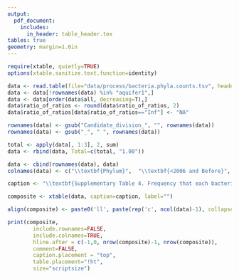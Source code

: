 ```yaml
---
output:
  pdf_document:
    includes:
      in_header: table_header.tex
tables: true
geometry: margin=1.0in
---
```


\captionsetup{labelformat=empty}

```r
require(xtable, quietly=TRUE)
options(xtable.sanitize.text.function=identity)

data <- read.table(file="data/process/bacteria.phyla.counts.tsv", header=T)
data <- data[!rownames(data) %in% "aquifer1",]
data <- data[order(data$all, decreasing=T),]
data$ratio_of_ratios <- round(data$ratio_of_ratios, 2)
data$ratio_of_ratios[data$ratio_of_ratios=="Inf"] <- "NA"

rownames(data) <- gsub("Candidate_division_", "", rownames(data))
rownames(data) <- gsub("_", " ", rownames(data))

total <- apply(data[, 1:3], 2, sum)
data <- rbind(data, Total=c(total, "1.00"))

data <- cbind(rownames(data), data)
colnames(data) <- c("\\textbf{Phylum}",  "\\textbf{<2006 and Before}", "\\textbf{After 2006}", "\\textbf{Total}", "\\textbf{Ratio of Ratios}")

caption <- "\\textbf{Supplementary Table 4. Frequency that each bacterial phylum was sequenced before and after 2006.}"

composite <- xtable(data, caption=caption, label="")

align(composite) <- paste0('ll', paste(rep('c', ncol(data)-1), collapse=""))

print(composite,
		include.rownames=FALSE,
		include.colnames=TRUE,
		hline.after = c(-1,0, nrow(composite)-1, nrow(composite)),
		comment=FALSE,
		caption.placement = "top",
		table.placement="!ht",
		size="scriptsize")
```
